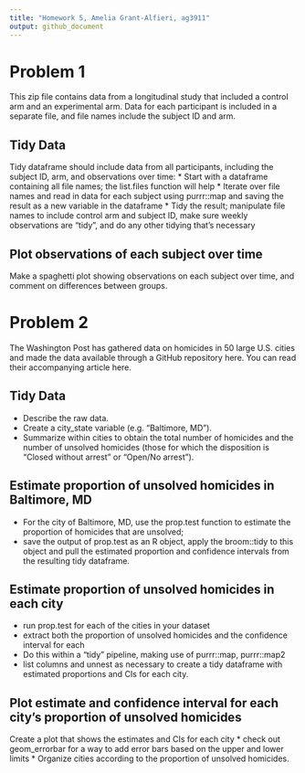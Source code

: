 ```yaml
---
title: "Homework 5, Amelia Grant-Alfieri, ag3911"
output: github_document
---
```


# Problem 1

This zip file contains data from a longitudinal study that included a control arm and an experimental arm. Data for each participant is included in a separate file, and file names include the subject ID and arm.

## Tidy Data

Tidy dataframe should include data from all participants, including the subject ID, arm, and observations over time:
* Start with a dataframe containing all file names; the list.files function will help
* Iterate over file names and read in data for each subject using  purrr::map and saving the result as a new variable in the dataframe
* Tidy the result; manipulate file names to include control arm and subject ID, make sure weekly observations are “tidy”, and do any other tidying that’s necessary

## Plot observations of each subject over time 
Make a spaghetti plot showing observations on each subject over time, and comment on differences between groups.



# Problem 2
The Washington Post has gathered data on homicides in 50 large U.S. cities and made the data available through a GitHub repository here. You can read their accompanying article here.

## Tidy Data
* Describe the raw data. 
* Create a city_state variable (e.g. “Baltimore, MD”). 
* Summarize within cities to obtain the total number of homicides and the number of unsolved homicides (those for which the disposition is “Closed without arrest” or “Open/No arrest”).

## Estimate proportion of unsolved homicides in Baltimore, MD
* For the city of Baltimore, MD, use the prop.test function to estimate the proportion of homicides that are unsolved; 
* save the output of prop.test as an R object, apply the broom::tidy to this object and pull the estimated proportion and confidence intervals from the resulting tidy dataframe.

## Estimate proportion of unsolved homicides in each city 
* run prop.test for each of the cities in your dataset
* extract both the proportion of unsolved homicides and the confidence interval for each
* Do this within a “tidy” pipeline, making use of purrr::map, purrr::map2
* list columns and unnest as necessary to create a tidy dataframe with estimated proportions and CIs for each city.

## Plot estimate and confidence interval for each city's proportion of unsolved homicides
Create a plot that shows the estimates and CIs for each city
* check out  geom_errorbar for a way to add error bars based on the upper and lower limits
* Organize cities according to the proportion of unsolved homicides.

